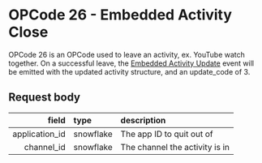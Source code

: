 # OPCode 26 - Embedded Activity Close
OPCode 26 is an OPCode used to leave an activity, ex. YouTube watch together.
On a successful leave, the [Embedded Activity Update](events/EmbeddedActivityUpdate)
event will be emitted with the updated activity structure, and an update_code of 3.

## Request body
| field | type | description |
| --: | :-- | :-- |
| application_id | snowflake | The app ID to quit out of |
| channel_id | snowflake | The channel the activity is in |